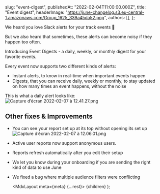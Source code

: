 
  slug: "event-digest",
  publishedAt: "2022-02-04T11:00:00.000Z",
  title: "Event digest",
  headerImage: "https://june-changelog.s3.eu-central-1.amazonaws.com/Group_1625_339a45da52.png",
  authors: [],
};

We heard you love Slack alerts for your track events 💜

But we also heard that sometimes, these alerts can become noisy if they happen too often.

Introducing Event Digests - a daily, weekly, or monthly digest for your favorite events.

Every event now supports two different kinds of alerts:

- Instant alerts, to know in real-time when important events happen
- Digests, that you can receive daily, weekly or monthly, to stay updated on how many times an event happens, without the noise

This is what a daily alert looks like:
![Capture d’écran 2022-02-07 à 12.41.27.png](https://june-changelog.s3.eu-central-1.amazonaws.com/Capture_d_ecran_2022_02_07_a_12_41_27_a1dc66bc32.png)

## **Other fixes & Improvements**

- You can see your report set up at its top without opening its set up
  ![Capture d’écran 2022-02-07 à 12.06.01.png](https://june-changelog.s3.eu-central-1.amazonaws.com/Capture_d_ecran_2022_02_07_a_12_06_01_73bb6a0c57.png)
- Active user reports now support anonymous users.
- Reports refresh automatically after you edit their setup
- We let you know during your onboarding if you are sending the right kind of data to use June
- We fixed a bug where multiple audience filters were conflicting

  <MdxLayout meta={meta} {...rest}>
    {children}
  </MdxLayout>
);

